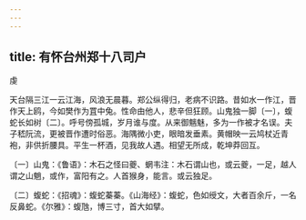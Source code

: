 ```yaml
---
---
---
```

title: 有怀台州郑十八司户
---



虔


天台隔三江一云江海，风浪无晨暮。郑公纵得归，老病不识路。昔如水一作江，晋作天上鸥，今如樊作为罝中兔。性命由他人，悲辛但狂顾。山鬼独一脚〔一〕，蝮蛇长如树〔二〕。呼号傍孤城，岁月谁与度。从来御魑魅，多为一作被才名误。夫子嵇阮流，更被晋作遭时俗恶。海隅微小吏，眼暗发垂素。黄帽映一云鸠杖近青袍，非供折腰具。平生一杯酒，见我故人遇。相望无所成，乾坤莽回互。

〔一〕山鬼：《鲁语》：木石之怪曰夔、蝄韦注：木石谓山也，或云夔，一足，越人谓之山魈，或作，富阳有之。人首猴身，能言。或云独足。

〔二〕蝮蛇：《招魂》：蝮蛇蓁蓁。《山海经》：蝮蛇，色如绶文，大者百余斤，一名反鼻蛇。《尔雅》：蝮虺，博三寸，首大如擘。
